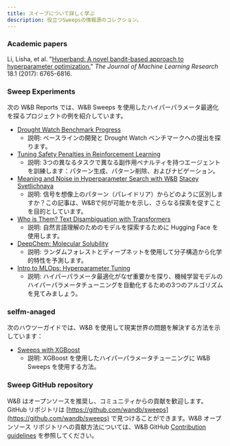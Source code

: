 ```yaml
---
title: スイープについて詳しく学ぶ
description: 役立つSweepsの情報源のコレクション。
---
```


### Academic papers

Li, Lisha, et al. "[Hyperband: A novel bandit-based approach to hyperparameter optimization.](https://arxiv.org/pdf/1603.06560.pdf)" _The Journal of Machine Learning Research_ 18.1 (2017): 6765-6816.

### Sweep Experiments

次の W&B Reports では、W&B Sweeps を使用したハイパーパラメータ最適化を探るプロジェクトの例を紹介しています。

* [Drought Watch Benchmark Progress](https://wandb.ai/stacey/droughtwatch/reports/Drought-Watch-Benchmark-Progress--Vmlldzo3ODQ3OQ)
  * 説明: ベースラインの開発と Drought Watch ベンチマークへの提出を探ります。
* [Tuning Safety Penalties in Reinforcement Learning](https://wandb.ai/safelife/benchmark-sweeps/reports/Tuning-Safety-Penalties-in-Reinforcement-Learning---VmlldzoyNjQyODM)
  * 説明: 3つの異なるタスクで異なる副作用ペナルティを持つエージェントを訓練します：パターン生成、パターン削除、およびナビゲーション。
* [Meaning and Noise in Hyperparameter Search with W&B](https://wandb.ai/stacey/pytorch_intro/reports/Meaning-and-Noise-in-Hyperparameter-Search--Vmlldzo0Mzk5MQ) [Stacey Svetlichnaya](https://wandb.ai/stacey)
  * 説明: 信号を想像上のパターン（パレイドリア）からどのように区別しますか？この記事は、W&Bで何が可能かを示し、さらなる探索を促すことを目的としています。
* [Who is Them? Text Disambiguation with Transformers](https://wandb.ai/stacey/winograd/reports/Who-is-Them-Text-Disambiguation-with-Transformers--VmlldzoxMDU1NTc)
  * 説明: 自然言語理解のためのモデルを探索するために Hugging Face を使用します。
* [DeepChem: Molecular Solubility](https://wandb.ai/stacey/deepchem_molsol/reports/DeepChem-Molecular-Solubility--VmlldzoxMjQxMjM)
  * 説明: ランダムフォレストとディープネットを使用して分子構造から化学的特性を予測します。
* [Intro to MLOps: Hyperparameter Tuning](https://wandb.ai/iamleonie/Intro-to-MLOps/reports/Intro-to-MLOps-Hyperparameter-Tuning--VmlldzozMTg2OTk3)
  * 説明: ハイパーパラメータ最適化がなぜ重要かを探り、機械学習モデルのハイパーパラメータチューニングを自動化するための3つのアルゴリズムを見てみましょう。

### selfm-anaged

次のハウツーガイドでは、W&B を使用して現実世界の問題を解決する方法を示しています：

* [Sweeps with XGBoost](https://github.com/wandb/examples/blob/master/examples/wandb-sweeps/sweeps-xgboost/xgboost_tune.py)
  * 説明: XGBoost を使用したハイパーパラメータチューニングに W&B Sweeps を使用する方法。

### Sweep GitHub repository

W&B はオープンソースを推奨し、コミュニティからの貢献を歓迎します。GitHub リポジトリは [https://github.com/wandb/sweeps](https://github.com/wandb/sweeps) で見つけることができます。W&B オープンソース リポジトリへの貢献方法については、W&B GitHub [Contribution guidelines](https://github.com/wandb/wandb/blob/master/CONTRIBUTING) を参照してください。